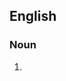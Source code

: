 ==English==

===Noun===
{{head|en|noun}}
# {{init of|en|[[regular]] [[pulse]] [[excited]]-{{w|Linear Predictive Coding|linear predictive coder}}}}